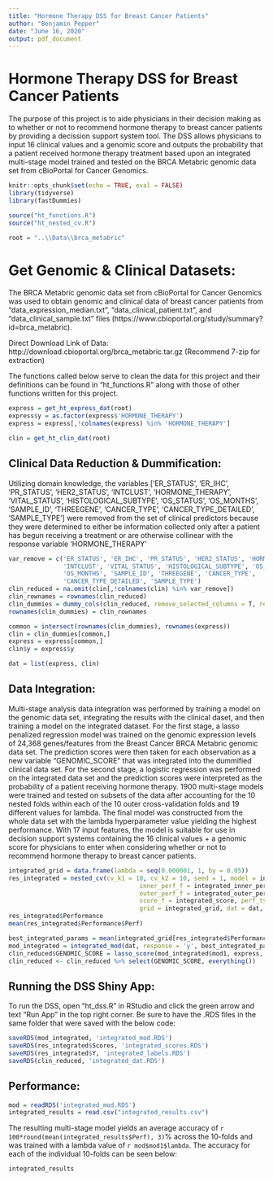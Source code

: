 ---
title: "Hormone Therapy DSS for Breast Cancer Patients"
author: "Benjamin Pepper"
date: "June 16, 2020"
output: pdf_document
---

# Hormone Therapy DSS for Breast Cancer Patients

The purpose of this project is to aide physicians in their decision making as to whether or not to recommend hormone therapy to breast cancer patients by providing a decission support system tool. The DSS allows physicians to input 16 clinical values and a genomic score and outputs the probability that a patient received hormone therapy treatment based upon an integrated multi-stage model trained and tested on the BRCA Metabric genomic data set from cBioPortal for Cancer Genomics.

```{r setup, include = FALSE}
knitr::opts_chunk$set(echo = TRUE, eval = FALSE)
library(tidyverse)
library(fastDummies)

source("ht_functions.R")
source("ht_nested_cv.R")

root = "..\\Data\\brca_metabric"
```

# Get Genomic & Clinical Datasets:

The BRCA Metabric genomic data set from cBioPortal for Cancer Genomics was used to obtain genomic and clinical data of breast cancer patients from "data_expression_median.txt", "data_clinical_patient.txt", and "data_clinical_sample.txt" files (https://www.cbioportal.org/study/summary?id=brca_metabric).

Direct Download Link of Data: http://download.cbioportal.org/brca_metabric.tar.gz
(Recommend 7-zip for extraction)

The functions called below serve to clean the data for this project and their definitions can be found in "ht_functions.R" along with those of other functions written for this project.

```{r}
express = get_ht_express_dat(root)
express$y = as.factor(express$'HORMONE_THERAPY')
express = express[,!colnames(express) %in% 'HORMONE_THERAPY']

clin = get_ht_clin_dat(root)
```

## Clinical Data Reduction & Dummification:

Utilizing domain knowledge, the variables ['ER_STATUS', 'ER_IHC', 'PR_STATUS', 'HER2_STATUS', 'INTCLUST', 'HORMONE_THERAPY', 'VITAL_STATUS', 'HISTOLOGICAL_SUBTYPE', 'OS_STATUS', 'OS_MONTHS', 'SAMPLE_ID', 'THREEGENE', 'CANCER_TYPE', 'CANCER_TYPE_DETAILED', 'SAMPLE_TYPE'] were removed from the set of clinical predictors because they were determined to either be information collected only after a patient has begun receiving a treatment or are otherwise collinear with the response variable 'HORMONE_THERAPY'

```{r}
var_remove = c('ER_STATUS', 'ER_IHC', 'PR_STATUS', 'HER2_STATUS', 'HORMONE_THERAPY',
               'INTCLUST', 'VITAL_STATUS', 'HISTOLOGICAL_SUBTYPE', 'OS_STATUS', 
               'OS_MONTHS', 'SAMPLE_ID', 'THREEGENE', 'CANCER_TYPE',
               'CANCER_TYPE_DETAILED', 'SAMPLE_TYPE')
clin_reduced = na.omit(clin[,!colnames(clin) %in% var_remove])
clin_rownames = rownames(clin_reduced)
clin_dummies = dummy_cols(clin_reduced, remove_selected_columns = T, remove_first_dummy=T)
rownames(clin_dummies) = clin_rownames

common = intersect(rownames(clin_dummies), rownames(express))
clin = clin_dummies[common,]
express = express[common,]
clin$y = express$y

dat = list(express, clin)
```

## Data Integration:

Multi-stage analysis data integration was performed by training a model on the genomic data set, integrating the results with the clinical daset, and then training a model on the integrated dataset. For the first stage, a lasso penalized regression model was trained on the genomic expression levels of 24,368 genes/features from the Breast Cancer BRCA Metabric genomic data set. The prediction scores were then taken for each observation as a new variable "GENOMIC_SCORE" that was integrated into the dummified clinical data set. For the second stage, a logistic regression was performed on the integrated data set and the prediction scores were interpreted as the probability of a patient receiving hormone therapy. 1900 multi-stage models were trained and tested on subsets of the data after accounting for the 10 nested folds within each of the 10 outer cross-validation folds and 19 different values for lambda. The final model was constructed from the whole data set with the lambda hyperparameter value yielding the highest performance. With 17 input features, the model is suitable for use in decision support systems containing the 16 clinical values + a genomic score for physicians to enter when considering whether or not to recommend hormone therapy to breast cancer patients.

```{r}
integrated_grid = data.frame(lambda = seq(0.000001, 1, by = 0.05))
res_integrated = nested_cv(cv_k1 = 10, cv_k2 = 10, seed = 1, model = integrated_mod,
									inner_perf_f = integrated_inner_perf, 
									outer_perf_f = integrated_outer_perf,
									score_f = integrated_score, perf_type = 'high',
									grid = integrated_grid, dat = dat, response = 'y')
res_integrated$Performance
mean(res_integrated$Performance$Perf)

best_integrated_params = mean(integrated_grid[res_integrated$Performance$BestParams,])
mod_integrated = integrated_mod(dat, response = 'y', best_integrated_params)
clin_reduced$GENOMIC_SCORE = lasso_score(mod_integrated$mod1, express, response = 'y')[,1]
clin_reduced <- clin_reduced %>% select(GENOMIC_SCORE, everything())
```

## Running the DSS Shiny App:

To run the DSS, open "ht_dss.R" in RStudio and click the green arrow and text "Run App" in the top right corner. Be sure to have the .RDS files in the same folder that were saved with the below code:

```{r}
saveRDS(mod_integrated, 'integrated_mod.RDS')
saveRDS(res_integrated$Scores, 'integrated_scores.RDS')
saveRDS(res_integrated$Y, 'integrated_labels.RDS')
saveRDS(clin_reduced, 'integrated_dat.RDS')
```

## Performance:

```{r, eval=TRUE}
mod = readRDS('integrated_mod.RDS')
integrated_results = read.csv("integrated_results.csv")
```

The resulting multi-stage model yields an average accuracy of `r 100*round(mean(integrated_results$Perf), 3)`% across the 10-folds and was trained with a lambda value of `r mod$mod1$lambda`. The accuracy for each of the individual 10-folds can be seen below:

```{r, eval= TRUE}
integrated_results
```

